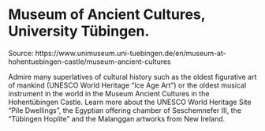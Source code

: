 # Museum of Ancient Cultures, University Tübingen.

Source: https://www.unimuseum.uni-tuebingen.de/en/museum-at-hohentuebingen-castle/museum-ancient-cultures 

Admire many superlatives of cultural history such as the oldest figurative art of mankind (UNESCO World Heritage "Ice Age Art") or the oldest musical instrument in the world in the Museum Ancient Cultures in the Hohentübingen Castle. Learn more about the UNESCO World Heritage Site "Pile Dwellings", the Egyptian offering chamber of Seschemnefer III, the "Tübingen Hoplite" and the Malanggan artworks from New Ireland.